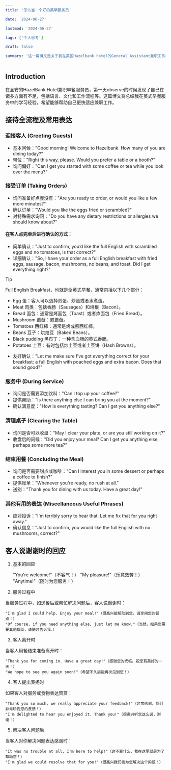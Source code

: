 ```yaml
---
title: '怎么当一个好的英早服务员'

date: '2024-06-27'

lastmod: '2024-06-27'

tags: ['个人思考']

draft: false

summary: '这一篇博文是关于我在英国Hazelbank hotel的General Assistant兼职工作的学习总结。'
---
```


## Introduction

在圣安的HazelBank Hotel兼职早餐服务员，第一天observe的时候发现了自己在诸多方面有不足，包括语言、文化和工作流程等。这篇博文将总结我在英式早餐服务中的学习经验，希望能够帮助自己更快适应兼职工作。

## 接待全流程及常用表达

### 迎接客人 (Greeting Guests)

- 基本问候："Good morning! Welcome to Hazelbank. How many of you are dining today?"
- 带位："Right this way, please. Would you prefer a table or a booth?"
- 询问偏好："Can I get you started with some coffee or tea while you look over the menu?"

### 接受订单 (Taking Orders)

- 询问准备好点餐没有："Are you ready to order, or would you like a few more minutes?"
- 确认订单："Would you like the eggs fried or scrambled?"
- 对特殊需求询问："Do you have any dietary restrictions or allergies we should know about?"

#### 在客人点完单后进行确认的方式：

- 简单确认："Just to confirm, you’d like the full English with scrambled eggs and no tomatoes, is that correct?"
- 详细确认："So, I have your order as a full English breakfast with fried eggs, sausage, bacon, mushrooms, no beans, and toast. Did I get everything right?"

> [!tip]
> Full English Breakfast，也就是全英式早餐，通常包括以下几个部分：
>
> - Egg 蛋：客人可以选择煎蛋、炒蛋或者水煮蛋。
> - Meat 肉类：包括香肠（Sausages）和培根（Bacon）。
> - Bread 面包：通常是烤面包（Toast）或者炸面包（Fried Bread）。
> - Mushroom 蘑菇：煎蘑菇。
> - Tomatoes 西红柿：通常是烤或煎西红柿。
> - Beans 豆子：烘焙豆（Baked Beans）。
> - Black pudding 黑布丁：一种含血肠的英式香肠。
> - Potatoes 土豆：有时包括炒土豆或者土豆饼（Hash Browns）。

- 友好确认："Let me make sure I've got everything correct for your breakfast: a full English with poached eggs and extra bacon. Does that sound good?"

### 服务中 (During Service)

- 询问是否需要添加饮料："Can I top up your coffee?"
- 提供帮助："Is there anything else I can bring you at the moment?"
- 确认满意度："How is everything tasting? Can I get you anything else?"

### 清理桌子 (Clearing the Table)

- 询问是否可以收盘："May I clear your plate, or are you still working on it?"
- 收盘后的问候："Did you enjoy your meal? Can I get you anything else, perhaps some more tea?"

### 结束用餐 (Concluding the Meal)

- 询问是否需要甜点或咖啡："Can I interest you in some dessert or perhaps a coffee to finish?"
- 提供账单："Whenever you're ready, no rush at all."
- 送别："Thank you for dining with us today. Have a great day!"

### 其他有用的表达 (Miscellaneous Useful Phrases)

- 应对投诉："I'm terribly sorry to hear that. Let me fix that for you right away."
- 确认信息："Just to confirm, you would like the full English with no mushrooms, correct?"

## 客人说谢谢时的回应

1. 基本的回应

   "You're welcome!"（不客气！）
   "My pleasure!"（乐意效劳！）
   "Anytime!"（随时为您服务！）

2. 服务过程中

当服务过程中，如送餐后或帮忙解决问题后，客人说谢谢时：

    "I'm glad I could help. Enjoy your meal!"（很高兴能帮助到您。请享用您的餐点！）
    "Of course, if you need anything else, just let me know."（当然，如果您需要其他帮助，请随时告诉我。）

3. 客人离开时

当客人用餐结束准备离开时：

    "Thank you for coming in. Have a great day!"（感谢您的光临。祝您有美好的一天！）
    "We hope to see you again soon!"（希望不久后能再次见到您！）

4. 客人提出表扬时

如果客人对服务或食物表达赞赏：

    "Thank you so much, we really appreciate your feedback!"（非常感谢，我们非常珍视您的反馈！）
    "I'm delighted to hear you enjoyed it. Thank you!"（很高兴听您这么说，谢谢！）

5. 解决客人问题后

当客人对你解决问题表达感谢时：

    "It was no trouble at all, I'm here to help!"（这不算什么，我在这里就是为了帮助您！）
    "I'm glad we could resolve that for you!"（很高兴我们能为您解决这个问题！）
